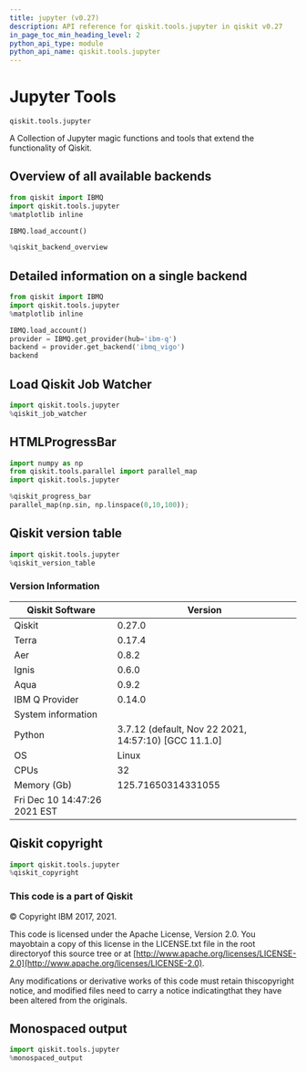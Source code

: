 ```yaml
---
title: jupyter (v0.27)
description: API reference for qiskit.tools.jupyter in qiskit v0.27
in_page_toc_min_heading_level: 2
python_api_type: module
python_api_name: qiskit.tools.jupyter
---
```


<span id="module-qiskit.tools.jupyter" />

<span id="qiskit-tools-jupyter" />

<span id="jupyter-tools-qiskit-tools-jupyter" />

# Jupyter Tools

`qiskit.tools.jupyter`

A Collection of Jupyter magic functions and tools that extend the functionality of Qiskit.

## Overview of all available backends

```python
from qiskit import IBMQ
import qiskit.tools.jupyter
%matplotlib inline

IBMQ.load_account()

%qiskit_backend_overview
```

## Detailed information on a single backend

```python
from qiskit import IBMQ
import qiskit.tools.jupyter
%matplotlib inline

IBMQ.load_account()
provider = IBMQ.get_provider(hub='ibm-q')
backend = provider.get_backend('ibmq_vigo')
backend
```

## Load Qiskit Job Watcher

```python
import qiskit.tools.jupyter
%qiskit_job_watcher
```

## HTMLProgressBar

```python
import numpy as np
from qiskit.tools.parallel import parallel_map
import qiskit.tools.jupyter

%qiskit_progress_bar
parallel_map(np.sin, np.linspace(0,10,100));
```

## Qiskit version table

```python
import qiskit.tools.jupyter
%qiskit_version_table
```

### Version Information

| Qiskit Software              | Version                                               |
| ---------------------------- | ----------------------------------------------------- |
| Qiskit                       | 0.27.0                                                |
| Terra                        | 0.17.4                                                |
| Aer                          | 0.8.2                                                 |
| Ignis                        | 0.6.0                                                 |
| Aqua                         | 0.9.2                                                 |
| IBM Q Provider               | 0.14.0                                                |
| System information           |                                                       |
| Python                       | 3.7.12 (default, Nov 22 2021, 14:57:10) \[GCC 11.1.0] |
| OS                           | Linux                                                 |
| CPUs                         | 32                                                    |
| Memory (Gb)                  | 125.71650314331055                                    |
| Fri Dec 10 14:47:26 2021 EST |                                                       |

## Qiskit copyright

```python
import qiskit.tools.jupyter
%qiskit_copyright
```

### This code is a part of Qiskit

© Copyright IBM 2017, 2021.

This code is licensed under the Apache License, Version 2.0. You mayobtain a copy of this license in the LICENSE.txt file in the root directoryof this source tree or at [http://www.apache.org/licenses/LICENSE-2.0](http://www.apache.org/licenses/LICENSE-2.0).

Any modifications or derivative works of this code must retain thiscopyright notice, and modified files need to carry a notice indicatingthat they have been altered from the originals.

## Monospaced output

```python
import qiskit.tools.jupyter
%monospaced_output
```


